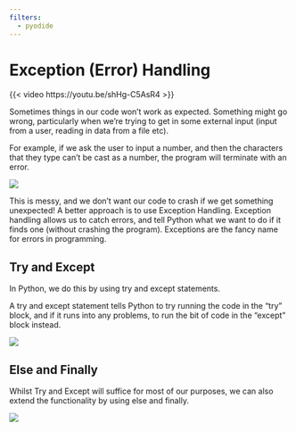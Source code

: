 ```yaml
---
filters:
  - pyodide
---
```


# Exception (Error) Handling

{{< video https://youtu.be/shHg-C5AsR4 >}}

Sometimes things in our code won’t work as expected.  Something might go wrong, particularly when we’re trying to get in some external input (input from a user, reading in data from a file etc).

For example, if we ask the user to input a number, and then the characters that they type can’t be cast as a number, the program will terminate with an error.

![](assets/2024-05-15-12-22-31.png)

This is messy, and we don’t want our code to crash if we get something unexpected!  A better approach is to use Exception Handling.  Exception handling allows us to catch errors, and tell Python what we want to do if it finds one (without crashing the program).  Exceptions are the fancy name for errors in programming.

## Try and Except

In Python, we do this by using try and except statements.

A try and except statement tells Python to try running the code in the “try” block, and if it runs into any problems, to run the bit of code in the “except” block instead.

![](assets/2024-05-15-12-22-48.png)

## Else and Finally

Whilst Try and Except will suffice for most of our purposes, we can also extend the functionality by using else and finally.

![](assets/2024-05-15-12-23-14.png)
